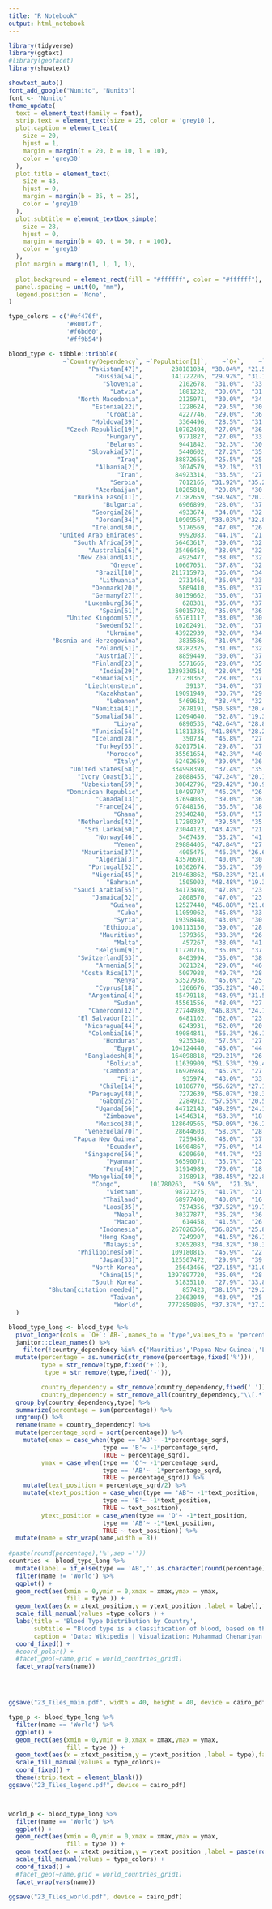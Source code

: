 ```yaml
---
title: "R Notebook"
output: html_notebook
---
```


```r
library(tidyverse)
library(ggtext)
#library(geofacet)
library(showtext)

showtext_auto()
font_add_google("Nunito", "Nunito")
font <- 'Nunito'
theme_update(
  text = element_text(family = font),
  strip.text = element_text(size = 25, color = 'grey10'),
  plot.caption = element_text(
    size = 20,
    hjust = 1,
    margin = margin(t = 20, b = 10, l = 10),
    color = 'grey30'
  ),
  plot.title = element_text(
    size = 43,
    hjust = 0,
    margin = margin(b = 35, t = 25),
    color = 'grey10'
  ),
  plot.subtitle = element_textbox_simple(
    size = 28,
    hjust = 0,
    margin = margin(b = 40, t = 30, r = 100),
    color = 'grey10'
  ),
  plot.margin = margin(1, 1, 1, 1),
  
  plot.background = element_rect(fill = "#ffffff", color = "#ffffff"),
  panel.spacing = unit(0, "mm"),
  legend.position = 'None',
)

type_colors = c('#ef476f',
                '#800f2f',
                '#f6bd60',
                '#ff9b54')

```


```r
blood_type <- tibble::tribble(
               ~`Country/Dependency`, ~`Population[1]`,    ~`O+`,    ~`A+`,    ~`B+`,   ~`AB+`,   ~`O-`,   ~`A-`,   ~`B-`,  ~`AB-`,
                      "Pakistan[47]",        238181034, "30.04%", "21.53%", "30.24%",  "8.83%",  "3.1%", "2.22%", "3.13%", "0.91%",
                        "Russia[54]",        141722205, "29.92%", "31.19%", "17.17%",  "6.72%", "5.28%", "5.51%", "3.03%", "1.18%",
                          "Slovenia",          2102678,  "31.0%",  "33.0%",  "12.0%",   "6.0%",  "7.0%",  "7.0%",  "3.0%",  "1.0%",
                            "Latvia",          1881232,  "30.6%",  "31.0%",  "17.0%",   "6.0%",  "5.4%",  "6.0%",  "3.0%",  "1.0%",
                   "North Macedonia",          2125971,  "30.0%",  "34.0%",  "15.0%",   "6.0%",  "5.0%",  "6.0%",  "3.0%",  "1.0%",
                       "Estonia[22]",          1228624,  "29.5%",  "30.8%",  "20.7%",   "6.3%",  "4.3%",  "4.5%",  "3.0%",  "0.9%",
                           "Croatia",          4227746,  "29.0%",  "36.0%",  "15.0%",   "5.0%",  "5.0%",  "6.0%",  "3.0%",  "1.0%",
                       "Moldova[39]",          3364496,  "28.5%",  "31.8%",  "17.6%",   "7.0%",  "5.0%",  "6.0%",  "3.0%",  "1.1%",
                "Czech Republic[19]",         10702498,  "27.0%",  "36.0%",  "15.0%",   "7.0%",  "5.0%",  "6.0%",  "3.0%",  "1.0%",
                           "Hungary",          9771827,  "27.0%",  "33.0%",  "16.0%",   "8.0%",  "5.0%",  "7.0%",  "3.0%",  "1.0%",
                           "Belarus",          9441842,  "32.3%",  "30.6%",  "15.3%",   "6.8%",  "5.7%",  "5.4%",  "2.7%",  "1.2%",
                      "Slovakia[57]",          5440602,  "27.2%",  "35.7%",  "15.3%",   "6.8%",  "4.8%",  "6.3%",  "2.7%",  "1.2%",
                              "Iraq",         38872655,  "25.5%",  "25.0%",  "32.6%",   "7.4%",  "3.6%",  "2.7%",  "2.7%",  "0.9%",
                        "Albania[2]",          3074579,  "32.1%",  "31.2%",  "14.5%",   "5.2%",  "6.0%",  "5.5%",  "2.6%",  "0.9%",
                              "Iran",         84923314,  "33.5%",  "27.0%",  "22.2%",   "7.0%",  "4.0%",  "3.0%",  "2.5%",  "0.8%",
                            "Serbia",          7012165, "31.92%", "35.28%",  "12.6%",   "4.2%", "6.08%", "6.72%",  "2.4%",  "0.8%",
                        "Azerbaijan",         10205810,  "29.8%",  "30.0%",  "21.1%",   "9.0%",  "3.3%",  "3.4%",  "2.4%",  "1.0%",
                  "Burkina Faso[11]",         21382659, "39.94%", "20.79%", "26.34%",  "5.17%", "3.36%", "1.75%", "2.22%", "0.43%",
                          "Bulgaria",          6966899,  "28.0%",  "37.4%",  "12.8%",   "6.8%",  "5.0%",  "6.6%",  "2.2%",  "1.2%",
                       "Georgia[26]",          4933674,  "34.8%",  "32.3%",  "11.9%",   "6.0%",  "6.2%",  "5.7%",  "2.1%",  "1.0%",
                        "Jordan[34]",         10909567, "33.03%", "32.86%", "16.56%",  "6.28%",  "4.4%", "3.97%", "2.06%", "0.84%",
                       "Ireland[30]",          5176569,  "47.0%",  "26.0%",   "9.0%",   "2.0%",  "8.0%",  "5.0%",  "2.0%",  "1.0%",
              "United Arab Emirates",          9992083,  "44.1%",  "21.9%",  "20.9%",   "4.3%",  "4.3%",  "2.1%",  "2.0%",  "0.4%",
                  "South Africa[59]",         56463617,  "39.0%",  "32.0%",  "12.0%",   "3.0%",  "6.0%",  "5.0%",  "2.0%",  "1.0%",
                      "Australia[6]",         25466459,  "38.0%",  "32.0%",  "12.0%",   "4.0%",  "7.0%",  "6.0%",  "2.0%",  "1.0%",
                   "New Zealand[43]",          4925477,  "38.0%",  "32.0%",   "9.0%",   "3.0%",  "9.0%",  "6.0%",  "2.0%",  "1.0%",
                            "Greece",         10607051,  "37.8%",  "32.2%",  "11.0%",   "4.0%",  "6.6%",  "5.7%",  "2.0%",  "0.7%",
                        "Brazil[10]",        211715973,  "36.0%",  "34.0%",   "8.0%",   "2.5%",  "9.0%",  "8.0%",  "2.0%",  "0.5%",
                         "Lithuania",          2731464,  "36.0%",  "33.0%",  "11.0%",   "4.0%",  "7.0%",  "6.0%",  "2.0%",  "1.0%",
                       "Denmark[20]",          5869410,  "35.0%",  "37.0%",   "8.0%",   "4.0%",  "6.0%",  "7.0%",  "2.0%",  "1.0%",
                       "Germany[27]",         80159662,  "35.0%",  "37.0%",   "9.0%",   "4.0%",  "6.0%",  "6.0%",  "2.0%",  "1.0%",
                     "Luxemburg[36]",           628381,  "35.0%",  "37.0%",   "9.0%",   "4.0%",  "6.0%",  "6.0%",  "2.0%",  "1.0%",
                         "Spain[61]",         50015792,  "35.0%",  "36.0%",   "8.0%",   "2.5%",  "9.0%",  "7.0%",  "2.0%",  "0.5%",
                "United Kingdom[67]",         65761117,  "33.0%",  "30.5%",   "8.0%",   "2.0%", "12.6%", "11.0%",  "2.0%",  "1.0%",
                        "Sweden[62]",         10202491,  "32.0%",  "37.0%",  "10.0%",   "5.0%",  "6.0%",  "7.0%",  "2.0%",  "1.0%",
                           "Ukraine",         43922939,  "32.0%",  "34.0%",  "15.0%",   "5.0%",  "5.0%",  "6.0%",  "2.0%",  "1.0%",
            "Bosnia and Herzegovina",          3835586,  "31.0%",  "36.0%",  "12.0%",   "6.0%",  "5.0%",  "7.0%",  "2.0%",  "1.0%",
                        "Poland[51]",         38282325,  "31.0%",  "32.0%",  "15.0%",   "7.0%",  "6.0%",  "6.0%",  "2.0%",  "1.0%",
                        "Austria[7]",          8859449,  "30.0%",  "37.0%",  "12.0%",   "5.0%",  "6.0%",  "7.0%",  "2.0%", "0.45%",
                       "Finland[23]",          5571665,  "28.0%",  "35.0%",  "16.0%",   "7.0%",  "5.0%",  "6.0%",  "2.0%",  "1.0%",
                         "India[29]",       1339330514,  "28.0%",  "25.8%",  "32.0%",  "14.7%", "2.03%", "1.36%",  "2.0%", "0.48%",
                       "Romania[53]",         21230362,  "28.0%",  "37.0%",  "14.0%",   "7.0%",  "5.0%",  "6.0%",  "2.0%",  "1.0%",
                     "Liechtenstein",            39137,  "34.0%",  "37.0%",  "10.0%",   "4.0%",  "6.0%",  "6.5%",  "1.8%",  "0.7%",
                        "Kazakhstan",         19091949,  "30.7%",  "29.8%",  "24.2%",   "8.3%",  "2.3%",  "2.2%",  "1.8%",  "0.7%",
                           "Lebanon",          5469612,  "38.4%",  "32.3%",   "9.5%",   "3.2%",  "7.7%",  "6.5%",  "1.7%",  "0.7%",
                       "Namibia[41]",          2678191, "50.58%", "20.49%", "20.21%",  "1.02%", "4.22%", "1.71%", "1.69%", "0.08%",
                       "Somalia[58]",         12094640,  "52.8%", "19.36%", "12.32%",  "3.52%",  "7.2%", "2.64%", "1.68%", "0.48%",
                             "Libya",          6890535, "42.64%", "28.86%", "11.19%",   "4.5%", "6.26%", "4.24%", "1.64%", "0.67%",
                       "Tunisia[64]",         11811335, "41.86%", "28.21%", "16.38%",  "4.55%", "4.14%", "2.79%", "1.62%", "0.45%",
                       "Iceland[28]",           350734,  "46.8%",  "27.2%",   "9.0%",   "2.0%",  "8.2%",  "4.8%",  "1.6%",  "0.4%",
                        "Turkey[65]",         82017514,  "29.8%",  "37.8%",  "14.2%",   "7.2%",  "3.9%",  "4.7%",  "1.6%",  "0.8%",
                           "Morocco",         35561654,  "42.3%",  "40.8%",  "14.0%",   "4.0%",  "4.5%",  "3.1%",  "1.5%",  "0.4%",
                             "Italy",         62402659,  "39.0%",  "36.0%",   "7.5%",   "2.5%",  "7.0%",  "6.0%",  "1.5%",  "0.5%",
                 "United States[68]",        334998398,  "37.4%",  "35.7%",   "8.5%",   "3.4%",  "6.6%",  "6.3%",  "1.5%",  "0.6%",
                   "Ivory Coast[31]",         28088455, "47.24%", "20.19%",  "21.7%",  "3.82%", "3.73%", "1.54%", "1.48%",  "0.3%",
                    "Uzbekistan[69]",         30842796, "29.42%", "30.93%", "24.98%",  "9.27%", "1.68%", "1.77%", "1.42%", "0.53%",
                "Dominican Republic",         10499707,  "46.2%",  "26.4%",  "16.9%",   "3.1%",  "3.7%",  "2.1%",  "1.4%",  "0.2%",
                        "Canada[13]",         37694085,  "39.0%",  "36.0%",   "7.6%",   "2.5%",  "7.0%",  "6.0%",  "1.4%",  "0.5%",
                        "France[24]",         67848156,  "36.5%",  "38.2%",   "7.7%",   "2.5%",  "6.5%",  "6.8%",  "1.4%",  "0.4%",
                             "Ghana",         29340248,  "53.8%",  "17.6%",  "18.3%",   "2.8%",  "4.5%",  "1.3%",  "1.3%",  "0.2%",
                   "Netherlands[42]",         17280397,  "39.5%",  "35.0%",   "6.7%",   "2.5%",  "7.5%",  "7.0%",  "1.3%",  "0.5%",
                     "Sri Lanka[60]",         23044123, "43.42%",  "21.0%", "25.78%",  "5.13%", "2.12%", "1.04%", "1.25%", "0.26%",
                        "Norway[46]",          5467439,  "33.2%",  "41.6%",   "6.8%",   "3.4%",  "5.8%",  "7.4%",  "1.2%",  "0.6%",
                             "Yemen",         29884405, "47.84%",  "27.5%", "15.32%",  "2.14%", "3.66%",  "2.1%", "1.17%", "0.16%",
                    "Mauritania[37]",          4005475,  "46.3%", "26.68%", "17.47%",  "3.85%",  "2.8%",  "1.6%",  "1.1%",  "0.2%",
                        "Algeria[3]",         43576691,  "40.0%",  "30.0%",  "15.0%",  "4.25%",  "6.6%",  "2.3%",  "1.1%", "0.75%",
                      "Portugal[52]",         10302674,  "36.2%",  "39.8%",   "6.6%",   "2.9%",  "6.1%",  "6.8%",  "1.1%",  "0.5%",
                       "Nigeria[45]",        219463862, "50.23%", "21.61%", "19.59%",  "3.47%",  "2.7%", "1.16%", "1.05%", "0.19%",
                           "Bahrain",          1505003, "48.48%", "19.35%", "22.61%",  "3.67%", "3.27%", "1.33%", "1.04%", "0.25%",
                  "Saudi Arabia[55]",         34173498,  "47.8%",  "23.9%",  "17.0%",   "4.0%",  "4.0%",  "2.0%",  "1.0%",  "0.3%",
                       "Jamaica[32]",          2808570,  "47.0%",  "23.0%",  "20.0%",   "3.0%",  "3.5%",  "2.0%",  "1.0%",  "0.5%",
                            "Guinea",         12527440, "46.88%", "21.64%", "22.86%",  "4.52%",  "2.0%",  "0.9%",  "1.0%",  "0.2%",
                              "Cuba",         11059062,  "45.8%",  "33.5%",  "10.2%",   "2.9%",  "3.6%",  "2.8%",  "1.0%",  "0.2%",
                             "Syria",         19398448,  "43.0%",  "30.0%",  "14.0%",   "3.7%",  "5.0%",  "3.0%",  "1.0%",  "0.3%",
                          "Ethiopia",        108113150,  "39.0%",  "28.0%",  "21.0%",   "5.0%",  "3.0%",  "2.0%",  "1.0%",  "1.0%",
                         "Mauritius",          1379365,  "38.3%",  "26.0%",  "25.0%",   "6.7%",  "1.7%",  "1.0%",  "1.0%",  "0.3%",
                             "Malta",           457267,  "38.0%",  "41.0%",   "7.0%",   "3.0%",  "5.0%",  "4.5%",  "1.0%",  "0.5%",
                        "Belgium[9]",         11720716,  "36.0%",  "37.0%",   "9.0%",   "3.0%",  "6.0%",  "7.0%",  "1.0%",  "1.0%",
                   "Switzerland[63]",          8403994,  "35.0%",  "38.0%",   "8.0%",   "4.0%",  "6.0%",  "7.0%",  "1.0%",  "1.0%",
                        "Armenia[5]",          3021324,  "29.0%",  "46.3%",  "12.0%",   "5.6%",  "2.0%",  "3.7%",  "1.0%",  "0.4%",
                    "Costa Rica[17]",          5097988,  "49.7%",  "28.5%",  "12.4%",   "3.0%",  "3.4%",  "1.9%",  "0.9%",  "0.2%",
                             "Kenya",         53527936,  "45.6%",  "25.2%", "21.28%",   "4.2%",  "1.8%",  "1.0%",  "0.9%", "0.02%",
                        "Cyprus[18]",          1266676, "35.22%", "40.35%", "11.11%",  "4.72%", "3.85%", "3.48%", "0.87%", "0.40%",
                      "Argentina[4]",         45479118,  "48.9%", "31.54%",   "8.0%",  "2.45%",  "4.9%", "3.16%",  "0.8%", "0.25%",
                             "Sudan",         45561556,  "48.0%",  "27.7%",  "15.2%",   "2.8%",  "3.5%",  "1.8%",  "0.8%",  "0.2%",
                      "Cameroon[12]",         27744989, "46.83%", "24.15%", "21.06%",  "4.29%", "1.79%", "0.92%",  "0.8%", "0.16%",
                   "El Salvador[21]",          6481102,  "62.0%",  "23.0%",  "11.0%",   "1.0%",  "1.0%",  "1.0%",  "0.7%",  "0.3%",
                     "Nicaragua[44]",          6243931,  "62.0%",  "20.0%",  "11.0%",   "4.0%",  "1.0%",  "1.0%",  "0.7%",  "0.3%",
                      "Colombia[16]",         49084841,  "56.3%", "26.11%",  "7.28%",  "1.47%", "5.13%",  "2.7%",  "0.7%", "0.31%",
                          "Honduras",          9235340,  "57.5%",  "27.0%",   "7.8%",   "2.5%",  "2.7%",  "1.7%",  "0.6%",  "0.2%",
                             "Egypt",        104124440,  "45.0%",  "44.0%",   "7.4%",   "4.8%",  "5.0%",  "2.0%",  "0.6%",  "0.2%",
                     "Bangladesh[8]",        164098818, "29.21%",  "26.3%", "33.12%",  "9.59%", "0.53%", "0.48%",  "0.6%", "0.17%",
                           "Bolivia",         11639909, "51.53%", "29.45%", "10.11%",  "1.15%", "4.39%", "2.73%", "0.54%",  "0.1%",
                          "Cambodia",         16926984,  "46.7%",  "27.2%",  "18.5%",   "4.9%",  "1.3%",  "0.8%",  "0.5%",  "0.1%",
                              "Fiji",           935974,  "43.0%",  "33.3%",  "16.5%",   "4.8%",  "1.0%",  "0.7%",  "0.5%",  "0.2%",
                         "Chile[14]",         18186770, "56.62%", "27.16%",  "8.78%",  "1.90%", "3.29%", "1.63%", "0.49%", "0.13%",
                      "Paraguay[48]",          7272639, "56.07%", "28.32%",  "4.72%",  "1.38%", "5.89%", "2.97%", "0.49%", "0.15%",
                         "Gabon[25]",          2284912, "57.55%", "20.52%", "17.19%",  "2.54%", "1.35%", "0.48%", "0.41%", "0.06%",
                        "Uganda[66]",         44712143, "49.29%", "24.11%", "20.29%",  "4.41%", "1.01%", "0.49%", "0.41%", "0.09%",
                          "Zimbabwe",         14546314,  "63.3%",  "18.5%",  "14.6%",  "0.99%",  "1.7%",  "0.5%",  "0.4%", "0.01%",
                        "Mexico[38]",        128649565, "59.09%", "26.23%",  "8.53%",  "1.73%", "2.73%", "1.21%", "0.40%", "0.08%",
                     "Venezuela[70]",         28644603,  "58.3%",  "28.2%",   "5.6%",   "1.9%",  "3.7%",  "1.8%",  "0.4%",  "0.1%",
                  "Papua New Guinea",          7259456,  "48.0%",  "37.2%",   "9.6%",   "2.8%",  "1.0%",  "0.8%",  "0.4%",  "0.2%",
                           "Ecuador",         16904867,  "75.0%",  "14.0%",   "7.1%",   "0.5%", "2.38%",  "0.7%",  "0.3%", "0.02%",
                     "Singapore[56]",          6209660,  "44.7%",  "23.9%",  "24.5%",   "5.6%",  "0.6%",  "0.3%",  "0.3%",  "0.1%",
                           "Myanmar",         56590071,  "35.7%",  "23.8%",  "32.7%",  "6.95%",  "0.3%",  "0.2%",  "0.3%", "0.05%",
                          "Peru[49]",         31914989,  "70.0%",  "18.4%",   "7.8%",   "1.6%",  "1.4%",  "0.5%", "0.28%", "0.02%",
                      "Mongolia[40]",          3198913, "38.45%", "22.89%", "29.93%",  "7.83%", "0.35%", "0.21%", "0.27%", "0.07%",
                       "Congo",        101780263,  "59.5%",  "21.3%",  "15.2%",   "2.4%",  "1.0%",  "0.3%",  "0.2%",  "0.1%",
                           "Vietnam",         98721275,  "41.7%",  "21.9%",  "30.8%",  "4.98%",  "0.3%",  "0.1%",  "0.2%", "0.02%",
                          "Thailand",         68977400,  "40.8%",  "16.9%",  "36.8%",  "4.97%",  "0.2%",  "0.1%",  "0.2%", "0.03%",
                          "Laos[35]",          7574356, "37.52%", "19.73%", "35.36%",  "6.85%",  "0.2%",  "0.1%",  "0.2%", "0.05%",
                             "Nepal",         30327877,  "35.2%",  "36.3%",  "27.1%",   "2.6%",  "0.3%",  "0.2%",  "0.2%",  "0.1%",
                             "Macao",           614458,  "41.5%",  "26.1%",  "25.4%",   "6.3%", "0.33%", "0.17%", "0.15%", "0.05%",
                         "Indonesia",        267026366, "36.82%", "25.87%", "28.85%",  "7.96%", "0.18%", "0.13%", "0.15%", "0.04%",
                         "Hong Kong",          7249907,  "41.5%", "26.13%", "25.34%",  "6.35%", "0.32%", "0.17%", "0.14%", "0.05%",
                          "Malaysia",         32652083, "34.32%", "30.35%", "27.37%",  "7.46%", "0.17%", "0.15%", "0.14%", "0.04%",
                   "Philippines[50]",        109180815,  "45.9%",  "22.9%",  "24.9%",  "5.97%",  "0.1%",  "0.1%",  "0.1%", "0.03%",
                         "Japan[33]",        125507472,  "29.9%",  "39.8%",  "19.9%",   "9.9%", "0.15%",  "0.2%",  "0.1%", "0.05%",
                       "North Korea",         25643466, "27.15%", "31.08%", "30.15%", "11.32%", "0.08%",  "0.1%",  "0.1%", "0.03%",
                         "China[15]",       1397897720,  "35.0%",  "28.0%",  "28.0%",   "8.0%",  "0.1%", "0.08%", "0.09%", "0.03%",
                       "South Korea",         51835110,  "27.9%", "33.87%", "26.92%", "10.98%",  "0.1%", "0.13%", "0.08%", "0.02%",
           "Bhutan[citation needed]",           857423, "38.15%", "29.27%", "23.86%",  "8.41%", "0.06%", "0.04%", "0.04%", "0.01%",
                            "Taiwan",         23603049,  "43.9%",  "25.9%",  "23.9%",   "6.0%", "0.17%",  "0.1%", "0.01%", "0.02%",
                             "World",       7772850805, "37.37%", "27.24%", "22.83%",  "6.22%", "2.69%", "2.09%", "1.16%",  "0.4%"
  )


```

```r
blood_type_long <- blood_type %>% 
  pivot_longer(cols = `O+`:`AB-`,names_to = 'type',values_to = 'percentage') %>% 
  janitor::clean_names() %>% 
    filter(!country_dependency %in% c('Mauritius','Papua New Guinea','Liechtenstein','Luxemburg')) %>% 
  mutate(percentage = as.numeric(str_remove(percentage,fixed('%'))),
         type = str_remove(type,fixed('+')),
          type = str_remove(type,fixed('-')),

         country_dependency = str_remove(country_dependency,fixed('.')),
         country_dependency = str_remove_all(country_dependency,"\\[.*?\\]")) %>% 
  group_by(country_dependency,type) %>% 
  summarize(percentage = sum(percentage)) %>% 
  ungroup() %>% 
  rename(name = country_dependency) %>% 
  mutate(percentage_sqrd = sqrt(percentage)) %>% 
    mutate(xmax = case_when(type == 'AB'~ -1*percentage_sqrd,
                          type == 'B'~ -1*percentage_sqrd,
                          TRUE ~ percentage_sqrd),
         ymax = case_when(type == 'O'~ -1*percentage_sqrd,
                          type == 'AB'~ -1*percentage_sqrd,
                          TRUE ~ percentage_sqrd)) %>% 
    mutate(text_position = percentage_sqrd/2) %>% 
    mutate(xtext_position = case_when(type == 'AB'~ -1*text_position,
                          type == 'B'~ -1*text_position,
                          TRUE ~ text_position),
         ytext_position = case_when(type == 'O'~ -1*text_position,
                          type == 'AB'~ -1*text_position,
                          TRUE ~ text_position)) %>%
  mutate(name = str_wrap(name,width = 8)) 
  
#paste(round(percentage),'%',sep =''))
countries <- blood_type_long %>% 
  mutate(label = if_else(type == 'AB','',as.character(round(percentage)))) %>% 
  filter(name != 'World') %>% 
  ggplot() +
  geom_rect(aes(xmin = 0,ymin = 0,xmax = xmax,ymax = ymax,
                fill = type )) +
  geom_text(aes(x = xtext_position,y = ytext_position ,label = label),family = font,color = 'grey20',size = 6) +
  scale_fill_manual(values =type_colors ) +
  labs(title = 'Blood Type Distribution by Country',
       subtitle = "Blood type is a classification of blood, based on the presence and absence of particluar antibodies and  antigenic in red blood cells. Blood types are inherited and represent contributions from both parents of an individual. The two most important blood type systems type <i style='color:#ef476f'>A</i>, <i style='color:#f6bd60'>B</i>, <i style='color:#800f2f'>AB</i>, and <i style='color:#ff9b54'>O</i>, with + or - which denotes the RhD status)",
       caption = 'Data: Wikipedia | Visualization: Muhammad Chenariyan Nakhaee @mcnakhaee') +
  coord_fixed() +
  #coord_polar() +
  #facet_geo(~name,grid = world_countries_grid1)
  facet_wrap(vars(name)) 




ggsave("23_Tiles_main.pdf", width = 40, height = 40, device = cairo_pdf)


```
```r
type_p <- blood_type_long %>% 
  filter(name == 'World') %>% 
  ggplot() +
  geom_rect(aes(xmin = 0,ymin = 0,xmax = xmax,ymax = ymax,
                fill = type )) +
  geom_text(aes(x = xtext_position,y = ytext_position ,label = type),family = font,color = 'white',size = 12) +
  scale_fill_manual(values = type_colors)+
  coord_fixed() +
  theme(strip.text = element_blank())
ggsave("23_Tiles_legend.pdf", device = cairo_pdf)




```

```r
world_p <- blood_type_long %>% 
  filter(name == 'World') %>% 
  ggplot() +
  geom_rect(aes(xmin = 0,ymin = 0,xmax = xmax,ymax = ymax,
                fill = type )) +
  geom_text(aes(x = xtext_position,y = ytext_position ,label = paste(round(percentage),'%',sep ='')),family = font,color = 'white',size = 12) +
  scale_fill_manual(values = type_colors) +
  coord_fixed() +
  #facet_geo(~name,grid = world_countries_grid1)
  facet_wrap(vars(name))

ggsave("23_Tiles_world.pdf", device = cairo_pdf)
```

